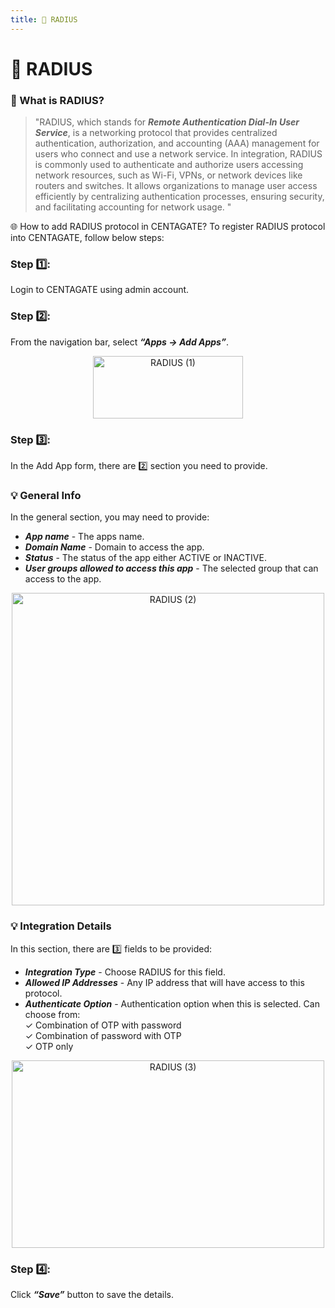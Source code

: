 ```yaml
---
title: 📶 RADIUS
---
```


# 📶 RADIUS

### 🤔 What is RADIUS?

> "RADIUS, which stands for ***Remote Authentication Dial-In User Service***, is a networking protocol that provides centralized authentication, authorization, and accounting (AAA) management for users who connect and use a network service. In integration, RADIUS is commonly used to authenticate and authorize users accessing network resources, such as Wi-Fi, VPNs, or network devices like routers and switches. It allows organizations to manage user access efficiently by centralizing authentication processes, ensuring security, and facilitating accounting for network usage. "

🌐 How to add RADIUS protocol in CENTAGATE?
To register RADIUS protocol into CENTAGATE, follow below steps:

### Step 1️⃣: 
Login to CENTAGATE using admin account.

### Step 2️⃣:
From the navigation bar, select ***“Apps → Add Apps”***.

&#x20;    
<p align="center">
  <img 
    src="https://raw.githubusercontent.com/signingclouddev/CentagateDocs/main/image/1.4 Developer Guide/1.4.2 Integration Guide/radius(1).png" 
    width="240" 
    height="100" 
    alt="RADIUS (1)"
  />
</p>


### Step 3️⃣: 
In the Add App form, there are 2️⃣ section you need to provide. 

### 💡 General Info
In the general section, you may need to provide:
- ***App name*** - The apps name.
- ***Domain Name*** - Domain to access the app.
- ***Status*** - The status of the app either ACTIVE or INACTIVE.
- ***User groups allowed to access this app*** - The selected group that can access to the app.

&#x20;    
<p align="center">
  <img 
    src="https://raw.githubusercontent.com/signingclouddev/CentagateDocs/main/image/1.4 Developer Guide/1.4.2 Integration Guide/radius(2).png" 
    width="500" 
    height="500" 
    alt="RADIUS (2)"
  />
</p>


### 💡 Integration Details

In this section, there are 3️⃣ fields to be provided:
- ***Integration Type*** - Choose RADIUS for this field.
- ***Allowed IP Addresses*** - Any IP address that will have access to this protocol.
- ***Authenticate Option*** - Authentication option when this is selected. Can choose from:\
✓ Combination of OTP with password\
✓ Combination of password with OTP\
✓ OTP only

&#x20;    
<p align="center">
  <img 
    src="https://raw.githubusercontent.com/signingclouddev/CentagateDocs/main/image/1.4 Developer Guide/1.4.2 Integration Guide/radius(3).png" 
    width="500" 
    height="300" 
    alt="RADIUS (3)"
  />
</p>


### Step 4️⃣:
Click ***“Save”*** button to save the details.
